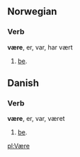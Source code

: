 == Norwegian ==
=== Verb ===
'''være''', er, var, har vært

# [[be]].

== Danish ==
=== Verb ===
'''være''', er, var, været

# [[be]].

[[pl:Være]]